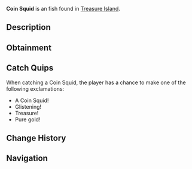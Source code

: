 {{FishInfobox
|image          = Coin Squid.png
|rarity         = Unusual
|sea            = Second Sea
|location       = [[Treasure Island]]
|sublocation    = 
|sources        = Fishing Rod
|radar_location = 
|prog_speed     = -10
|xp             = 1900
|weather        = 
|time           = 
|season         = 
|bait           = Magnet
|base_weight    = 30
|base_value     = 4500
|weight_range   = 20
|base_chance    = 37
|base_resil     = 150
}}
'''Coin Squid''' is an {{Rarity|Unusual}} fish found in [[Treasure Island]].

== Description ==
{{Description|A sunken coin, representative of an inky marvel.|Bestiary Entry}}

== Obtainment ==
{{Description|Hidden where treasure resides.|Bestiary Hint}}
{{Fish Availability|
Treasure Island
|top_rods      = 
Frostfire Rod\103844.59\118993.89;
Steady Rod\102365.95\116720.03;
North-Star Rod\75506.86\123053.61;
Event Horizon Rod\75497.83\123038.89;
Astral Rod\75497.83\123038.89;
Plastic Rod\74343.95\129714.98;
Magma Rod\73572.52\128515.5;
Resourceful Rod\66193.43\151191.21;
Adventurer's Rod\58744.11\135205.35;
Fischer's Rod\53759.42\131367.97;
Fast Rod\53759.42\131198.31;
Astralhook Rod\53688.85\117665.83;
Verdant Shear Rod\43059.31\99763.29;
Free Spirit Rod\42723.6\83528.26;
Blazebringer Rod\40994.24\87178.61;
Trident Rod\33642.99\68702.88;
Ethereal Prism Rod\31162.48\61990.42;
No-Life Rod\30902.06\59677.69;
Seraphic Rod\30861.8\59868.13;
Rod Of The Forgotten Fang\29825.19\57248.24;
Rod Of The Exalted One\29817.98\56949.67;
Challenger's Rod\29739.19\57528.58;
Depthseeker Rod\29722.71\57332.79;
Avalanche Rod\29651.56\57274.92;
Rod Of The Depths\29575.28\57065.88;
Volcanic Rod\29486.3\57033.19;
Zeus Rod\29411.23\56870.24
|recommended   = Astralhook Rod
}}

== Catch Quips ==
When catching a Coin Squid, the player has a chance to make one of the following exclamations:
* A Coin Squid!
* Glistening!
* Treasure!
* Pure gold!

== Change History ==
{{Change History|{{subst:Current Version}}}}

== Navigation ==
{{Fish Navbox|Treasure Island}}